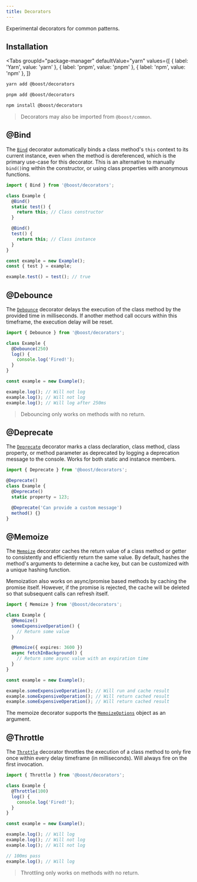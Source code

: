 ```yaml
---
title: Decorators
---
```



<EnvBadges backend frontend tooling api="/api/decorators" />

Experimental decorators for common patterns.

## Installation

<Tabs
  groupId="package-manager"
  defaultValue="yarn"
  values={[
    { label: 'Yarn', value: 'yarn' },
    { label: 'pnpm', value: 'pnpm' },
    { label: 'npm', value: 'npm' },
  ]}
>
  <TabItem value="yarn">

```bash
yarn add @boost/decorators
```

  </TabItem>
  <TabItem value="pnpm">

```bash
pnpm add @boost/decorators
```

  </TabItem>
  <TabItem value="npm">

```bash
npm install @boost/decorators
```

  </TabItem>
</Tabs>

> Decorators may also be imported from `@boost/common`.

## @Bind

The [`Bind`](/api/decorators/function/Bind) decorator automatically binds a class method's `this`
context to its current instance, even when the method is dereferenced, which is the primary use-case
for this decorator. This is an alternative to manually `bind()`ing within the constructor, or using
class properties with anonymous functions.

```ts
import { Bind } from '@boost/decorators';

class Example {
  @Bind()
  static test() {
    return this; // Class constructor
  }

  @Bind()
  test() {
    return this; // Class instance
  }
}

const example = new Example();
const { test } = example;

example.test() = test(); // true
```

## @Debounce

The [`Debounce`](/api/decorators/function/Debounce) decorator delays the execution of the class
method by the provided time in milliseconds. If another method call occurs within this timeframe,
the execution delay will be reset.

```ts
import { Debounce } from '@boost/decorators';

class Example {
  @Debounce(250)
  log() {
    console.log('Fired!');
  }
}

const example = new Example();

example.log(); // Will not log
example.log(); // Will not log
example.log(); // Will log after 250ms
```

> Debouncing only works on methods with no return.

## @Deprecate

The [`Deprecate`](/api/decorators/function/Deprecate) decorator marks a class declaration, class
method, class property, or method parameter as deprecated by logging a deprecation message to the
console. Works for both static and instance members.

```ts
import { Deprecate } from '@boost/decorators';

@Deprecate()
class Example {
  @Deprecate()
  static property = 123;

  @Deprecate('Can provide a custom message')
  method() {}
}
```

## @Memoize

The [`Memoize`](/api/decorators/function/Memoize) decorator caches the return value of a class
method or getter to consistently and efficiently return the same value. By default, hashes the
method's arguments to determine a cache key, but can be customized with a unique hashing function.

Memoization also works on async/promise based methods by caching the promise itself. However, if the
promise is rejected, the cache will be deleted so that subsequent calls can refresh itself.

```ts
import { Memoize } from '@boost/decorators';

class Example {
  @Memoize()
  someExpensiveOperation() {
    // Return some value
  }

  @Memoize({ expires: 3600 })
  async fetchInBackground() {
    // Return some async value with an expiration time
  }
}

const example = new Example();

example.someExpensiveOperation(); // Will run and cache result
example.someExpensiveOperation(); // Will return cached result
example.someExpensiveOperation(); // Will return cached result
```

The memoize decorator supports the [`MemoizeOptions`](/api/decorators/interface/MemoizeOptions)
object as an argument.

## @Throttle

The [`Throttle`](/api/decorators/function/Throttle) decorator throttles the execution of a class
method to only fire once within every delay timeframe (in milliseconds). Will always fire on the
first invocation.

```ts
import { Throttle } from '@boost/decorators';

class Example {
  @Throttle(100)
  log() {
    console.log('Fired!');
  }
}

const example = new Example();

example.log(); // Will log
example.log(); // Will not log
example.log(); // Will not log

// 100ms pass
example.log(); // Will log
```

> Throttling only works on methods with no return.
